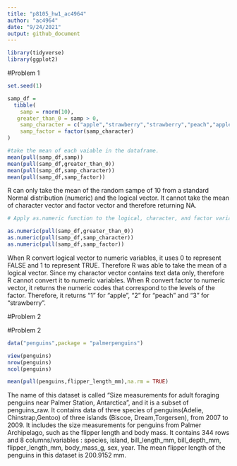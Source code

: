 ```yaml
---
title: "p8105_hw1_ac4964"
author: "ac4964"
date: "9/24/2021"
output: github_document
---
```


```r
library(tidyverse)
library(ggplot2)
```


#Problem 1

```r
set.seed(1)

samp_df = 
  tibble(
    samp = rnorm(10),
   greater_than_0 = samp > 0,
    samp_character = c("apple","strawberry","strawberry","peach","apple","peach","peach","apple", "peach","strawberry"),
    samp_factor = factor(samp_character)
)


```


```r

#take the mean of each vaiable in the dataframe.
mean(pull(samp_df,samp))
mean(pull(samp_df,greater_than_0))
mean(pull(samp_df,samp_character))
mean(pull(samp_df,samp_factor))

```

R can only take the mean of the random sampe of 10 from a standard Normal distribution (numeric) and the logical vector.
It cannot take the mean of character vector and factor vector and therefore returning NA.


```r
# Apply as.numeric function to the logical, character, and factor variables.

as.numeric(pull(samp_df,greater_than_0))
as.numeric(pull(samp_df,samp_character))
as.numeric(pull(samp_df,samp_factor))


```

When R convert logical vector to numeric variables, it uses 0 to represent FALSE and 1 to represent TRUE. Therefore R was able to take the mean of a logical vector.
Since my charactor vector contains text data only, therefore R cannot convert it to numeric variables.
When R convert factor to numeric vector, it returns the numeric codes that correspond to the levels of the factor. Therefore, it returns "1" for "apple", "2" for "peach" and "3" for "strawberry".

#Problem 2

#Problem 2


```r

data("penguins",package = "palmerpenguins")

view(penguins)
nrow(penguins)
ncol(penguins)

mean(pull(penguins,flipper_length_mm),na.rm = TRUE)
```

The name of this dataset is called "Size measurements for adult foraging penguins near Palmer Station, Antarctica", and it is a subset of penguins_raw. It contains data of three species of penguins(Adelie, Chinstrap,Gentoo) of three islands (Biscoe, Dream,Torgersen), from 2007 to 2009. It includes the size measurements for penguins from Palmer Archipelago, such as the flipper length and body mass. It contains 344 rows and 8 columns/variables : species, island, bill_length_mm, bill_depth_mm, flipper_length_mm, body_mass_g,
sex, year. The mean flipper length of the penguins in this dataset is 200.9152 mm.

